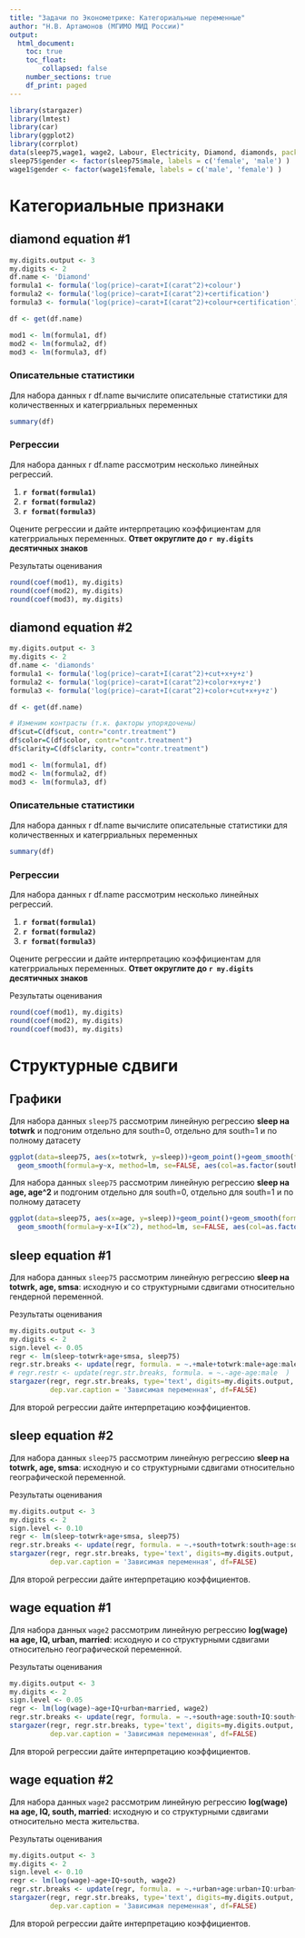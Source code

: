 ```yaml
---
title: "Задачи по Эконометрике: Категориальные переменные"
author: "Н.В. Артамонов (МГИМО МИД России)"
output:
  html_document:
    toc: true
    toc_float: 
        collapsed: false
    number_sections: true
    df_print: paged
---
```


```r
library(stargazer)
library(lmtest)
library(car)
library(ggplot2)
library(corrplot)
data(sleep75,wage1, wage2, Labour, Electricity, Diamond, diamonds, package = c('wooldridge', 'Ecdat', 'ggplot2') )
sleep75$gender <- factor(sleep75$male, labels = c('female', 'male') )
wage1$gender <- factor(wage1$female, labels = c('male', 'female') )
```

# Категориальные признаки

## diamond equation #1

```r
my.digits.output <- 3
my.digits <- 2
df.name <- 'Diamond'
formula1 <- formula('log(price)~carat+I(carat^2)+colour')
formula2 <- formula('log(price)~carat+I(carat^2)+certification')
formula3 <- formula('log(price)~carat+I(carat^2)+colour+certification')

df <- get(df.name)

mod1 <- lm(formula1, df)
mod2 <- lm(formula2, df)
mod3 <- lm(formula3, df)
```

### Описательные статистики

Для набора данных ` `r df.name` ` вычислите описательные статистики для количественных и категрриальных переменных

```r
summary(df)
```

### Регрессии

Для набора данных ` `r df.name` ` рассмотрим несколько линейных регрессий. 

1. __`r format(formula1)`__
2. __`r format(formula2)`__
3. __`r format(formula3)`__

Оцените регрессии и дайте интерпретацию коэффициентам для категрриальных переменных. **Ответ округлите до `r my.digits` десятичных знаков** 

Результаты оценивания

```r
round(coef(mod1), my.digits)
round(coef(mod2), my.digits)
round(coef(mod3), my.digits)
```

## diamond equation #2

```r
my.digits.output <- 3
my.digits <- 2
df.name <- 'diamonds'
formula1 <- formula('log(price)~carat+I(carat^2)+cut+x+y+z')
formula2 <- formula('log(price)~carat+I(carat^2)+color+x+y+z')
formula3 <- formula('log(price)~carat+I(carat^2)+color+cut+x+y+z')

df <- get(df.name)

# Изменим контрасты (т.к. факторы упорядочены)
df$cut=C(df$cut, contr="contr.treatment")
df$color=C(df$color, contr="contr.treatment")
df$clarity=C(df$clarity, contr="contr.treatment")

mod1 <- lm(formula1, df)
mod2 <- lm(formula2, df)
mod3 <- lm(formula3, df)
```

### Описательные статистики

Для набора данных ` `r df.name` ` вычислите описательные статистики для количественных и категрриальных переменных

```r
summary(df)
```

### Регрессии

Для набора данных ` `r df.name` ` рассмотрим несколько линейных регрессий. 

1. __`r format(formula1)`__
2. __`r format(formula2)`__
3. __`r format(formula3)`__

Оцените регрессии и дайте интерпретацию коэффициентам для категрриальных переменных. **Ответ округлите до `r my.digits` десятичных знаков** 

Результаты оценивания

```r
round(coef(mod1), my.digits)
round(coef(mod2), my.digits)
round(coef(mod3), my.digits)
```

# Структурные сдвиги

## Графики

Для набора данных `sleep75` рассмотрим линейную регрессию 
**sleep на totwrk** и подгоним отдельно для
south=0, отдельно для south=1 и по полному датасету

```r
ggplot(data=sleep75, aes(x=totwrk, y=sleep))+geom_point()+geom_smooth(formula=y~x, method=lm, se=FALSE)+
  geom_smooth(formula=y~x, method=lm, se=FALSE, aes(col=as.factor(south)) )
```

Для набора данных `sleep75` рассмотрим линейную регрессию 
**sleep на age, age^2** и подгоним отдельно для
south=0, отдельно для south=1 и по полному датасету

```r
ggplot(data=sleep75, aes(x=age, y=sleep))+geom_point()+geom_smooth(formula=y~x+I(x^2), method=lm, se=FALSE)+
  geom_smooth(formula=y~x+I(x^2), method=lm, se=FALSE, aes(col=as.factor(south)) )
```

## sleep equation #1

Для набора данных `sleep75` рассмотрим линейную регрессию **sleep на totwrk, age, smsa**: 
исходную и со структурными сдвигами относительно гендерной переменной.

Результаты оценивания

```r
my.digits.output <- 3
my.digits <- 2
sign.level <- 0.05
regr <- lm(sleep~totwrk+age+smsa, sleep75)
regr.str.breaks <- update(regr, formula. = ~.+male+totwrk:male+age:male+smsa:male  )
# regr.restr <- update(regr.str.breaks, formula. = ~.-age-age:male  )
stargazer(regr, regr.str.breaks, type='text', digits=my.digits.output, digit.separator = '', 
          dep.var.caption = 'Зависимая переменная', df=FALSE)
```


Для второй регрессии дайте интерпретацию коэффициентов.


## sleep equation #2

Для набора данных `sleep75` рассмотрим линейную регрессию **sleep на totwrk, age, smsa**: 
исходную и со структурными сдвигами относительно географической переменной.

Результаты оценивания

```r
my.digits.output <- 3
my.digits <- 2
sign.level <- 0.10
regr <- lm(sleep~totwrk+age+smsa, sleep75)
regr.str.breaks <- update(regr, formula. = ~.+south+totwrk:south+age:south+smsa:south  )
stargazer(regr, regr.str.breaks, type='text', digits=my.digits.output, digit.separator = '', 
          dep.var.caption = 'Зависимая переменная', df=FALSE)
```

Для второй регрессии дайте интерпретацию коэффициентов.

## wage equation #1

Для набора данных `wage2` рассмотрим линейную регрессию **log(wage) на age, IQ, urban, married**: 
исходную и со структурными сдвигами относительно географической переменной.

Результаты оценивания

```r
my.digits.output <- 3
my.digits <- 2
sign.level <- 0.05
regr <- lm(log(wage)~age+IQ+urban+married, wage2)
regr.str.breaks <- update(regr, formula. = ~.+south+age:south+IQ:south+urban:south+married:south  )
stargazer(regr, regr.str.breaks, type='text', digits=my.digits.output, digit.separator = '', 
          dep.var.caption = 'Зависимая переменная', df=FALSE)
```

Для второй регрессии дайте интерпретацию коэффициентов.

## wage equation #2

Для набора данных `wage2` рассмотрим линейную регрессию **log(wage) на age, IQ, south, married**: 
исходную и со структурными сдвигами относительно места жительства.

Результаты оценивания

```r
my.digits.output <- 3
my.digits <- 2
sign.level <- 0.10
regr <- lm(log(wage)~age+IQ+south, wage2)
regr.str.breaks <- update(regr, formula. = ~.+urban+age:urban+IQ:urban+south:urban  )
stargazer(regr, regr.str.breaks, type='text', digits=my.digits.output, digit.separator = '', 
          dep.var.caption = 'Зависимая переменная', df=FALSE)
```

Для второй регрессии дайте интерпретацию коэффициентов.